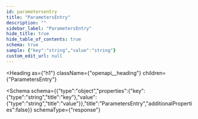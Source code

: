 ```yaml
---
id: parametersentry
title: "ParametersEntry"
description: ""
sidebar_label: "ParametersEntry"
hide_title: true
hide_table_of_contents: true
schema: true
sample: {"key":"string","value":"string"}
custom_edit_url: null
---
```



<Heading
  as={"h1"}
  className={"openapi__heading"}
  children={"ParametersEntry"}
>
</Heading>





<Schema
  schema={{"type":"object","properties":{"key":{"type":"string","title":"key"},"value":{"type":"string","title":"value"}},"title":"ParametersEntry","additionalProperties":false}}
  schemaType={"response"}
>
  
</Schema>
            